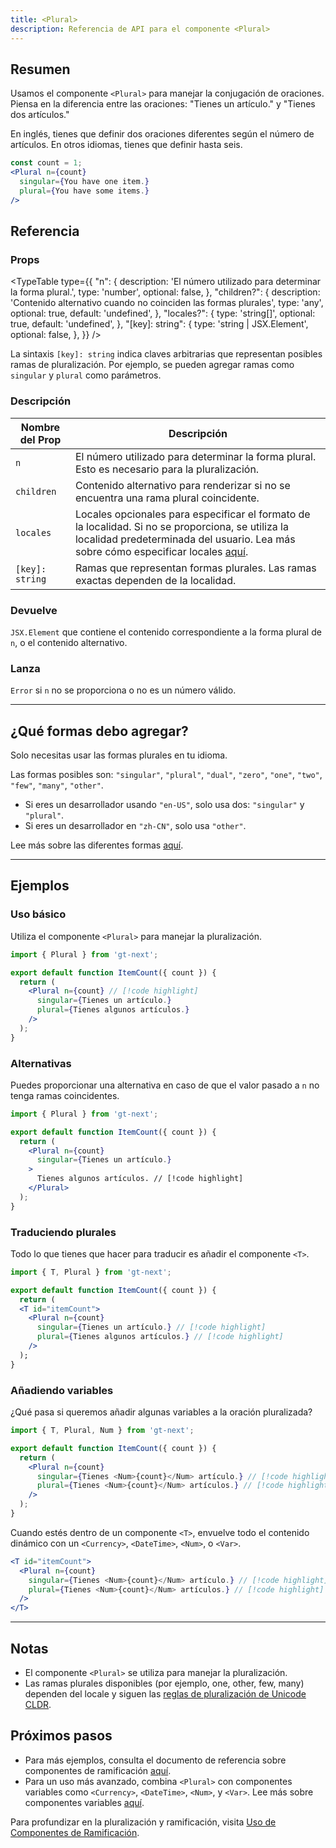```yaml
---
title: <Plural>
description: Referencia de API para el componente <Plural>
---
```


## Resumen

Usamos el componente `<Plural>` para manejar la conjugación de oraciones.
Piensa en la diferencia entre las oraciones: "Tienes un artículo." y "Tienes dos artículos."

En inglés, tienes que definir dos oraciones diferentes según el número de artículos.
En otros idiomas, tienes que definir hasta seis.

```jsx
const count = 1;
<Plural n={count}
  singular={You have one item.}
  plural={You have some items.}
/>
```

## Referencia

### Props

<TypeTable
  type={{
    "n": {
      description: 'El número utilizado para determinar la forma plural.',
      type: 'number',
      optional: false,
    },
    "children?": {
      description: 'Contenido alternativo cuando no coinciden las formas plurales',
      type: 'any',
      optional: true,
      default: 'undefined',
    },
    "locales?": {
      type: 'string[]',
      optional: true,
      default: 'undefined',
    },
    "[key]: string": {
      type: 'string | JSX.Element',
      optional: false,
    },
  }}
/>

La sintaxis `[key]: string` indica claves arbitrarias que representan posibles ramas de pluralización.
Por ejemplo, se pueden agregar ramas como `singular` y `plural` como parámetros.

### Descripción
| Nombre del Prop | Descripción |
|-----------------|-------------|
| `n` | El número utilizado para determinar la forma plural. Esto es necesario para la pluralización. |
| `children` | Contenido alternativo para renderizar si no se encuentra una rama plural coincidente. |
| `locales`   | Locales opcionales para especificar el formato de la localidad. Si no se proporciona, se utiliza la localidad predeterminada del usuario. Lea más sobre cómo especificar locales [aquí](https://developer.mozilla.org/en-US/docs/Web/JavaScript/Reference/Global_Objects/Intl#locales_argument).                                            |
| `[key]: string` | Ramas que representan formas plurales. Las ramas exactas dependen de la localidad. |


### Devuelve

`JSX.Element` que contiene el contenido correspondiente a la forma plural de `n`, o el contenido alternativo.

### Lanza

`Error` si `n` no se proporciona o no es un número válido.

---

## ¿Qué formas debo agregar?

Solo necesitas usar las formas plurales en tu idioma.

Las formas posibles son: `"singular"`, `"plural"`, `"dual"`, `"zero"`, `"one"`, `"two"`, `"few"`, `"many"`, `"other"`.

 * Si eres un desarrollador usando `"en-US"`, solo usa dos: `"singular"` y `"plural"`.
 * Si eres un desarrollador en `"zh-CN"`, solo usa `"other"`.

Lee más sobre las diferentes formas [aquí](https://cldr.unicode.org/index/cldr-spec/plural-rules).

---

## Ejemplos

### Uso básico
Utiliza el componente `<Plural>` para manejar la pluralización.

```jsx title="BasicExample.jsx" copy
import { Plural } from 'gt-next';

export default function ItemCount({ count }) {
  return (
    <Plural n={count} // [!code highlight]
      singular={Tienes un artículo.}
      plural={Tienes algunos artículos.}
    />
  );
}
```

### Alternativas
Puedes proporcionar una alternativa en caso de que el valor pasado a `n` no tenga ramas coincidentes.

```jsx title="FallbackExample.jsx" copy
import { Plural } from 'gt-next';

export default function ItemCount({ count }) {
  return (
    <Plural n={count}
      singular={Tienes un artículo.}
    >
      Tienes algunos artículos. // [!code highlight]
    </Plural>
  );
}
```

### Traduciendo plurales
Todo lo que tienes que hacer para traducir es añadir el componente `<T>`.

```jsx title="PluralExample.jsx" copy
import { T, Plural } from 'gt-next';

export default function ItemCount({ count }) {
  return (
  <T id="itemCount">
    <Plural n={count}
      singular={Tienes un artículo.} // [!code highlight]
      plural={Tienes algunos artículos.} // [!code highlight]
    />
  );
}
```

### Añadiendo variables
¿Qué pasa si queremos añadir algunas variables a la oración pluralizada?

```jsx title="PluralExample.jsx" copy
import { T, Plural, Num } from 'gt-next';

export default function ItemCount({ count }) {
  return (
    <Plural n={count}
      singular={Tienes <Num>{count}</Num> artículo.} // [!code highlight]
      plural={Tienes <Num>{count}</Num> artículos.} // [!code highlight]
    />
  );
}
```

Cuando estés dentro de un componente `<T>`, envuelve todo el contenido dinámico con un `<Currency>`, `<DateTime>`, `<Num>`, o `<Var>`.
```jsx
<T id="itemCount">
  <Plural n={count}
    singular={Tienes <Num>{count}</Num> artículo.} // [!code highlight]
    plural={Tienes <Num>{count}</Num> artículos.} // [!code highlight]
  />
</T>
```

---

## Notas
 * El componente `<Plural>` se utiliza para manejar la pluralización.
 * Las ramas plurales disponibles (por ejemplo, one, other, few, many) dependen del locale y siguen las [reglas de pluralización de Unicode CLDR](https://cldr.unicode.org/index/cldr-spec/plural-rules).

## Próximos pasos
 * Para más ejemplos, consulta el documento de referencia sobre componentes de ramificación [aquí](/docs/next/reference/using-branching-components).
 * Para un uso más avanzado, combina `<Plural>` con componentes variables como `<Currency>`, `<DateTime>`, `<Num>`, y `<Var>`. Lee más sobre componentes variables [aquí](/docs/next/reference/using-variable-components).

Para profundizar en la pluralización y ramificación, visita [Uso de Componentes de Ramificación](/docs/next/reference/using-branching-components).